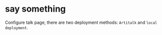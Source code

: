 # say something

Configure talk page, there are two deployment methods: `Artitalk` and `local deployment`.